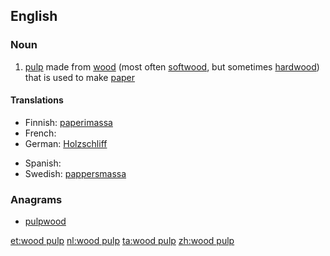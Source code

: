 ==English==
{{wikipedia}}

===Noun===
{{en-noun|-|sg=[[wood]] [[pulp]]}}

# [[pulp]] made from [[wood]] (most often [[softwood]], but sometimes [[hardwood]]) that is used to make [[paper]]

====Translations====
{{trans-top|pulp from trees used to make paper}}
* Finnish: [[paperimassa]]
* French: {{t+|fr|pâte à papier|f}}
* German: [[Holzschliff]] {{m}}
{{trans-mid}}
* Spanish: {{t|es|pasta de papel|f}}
* Swedish: [[pappersmassa]] {{c}}
{{trans-bottom}}

===Anagrams===
* [[pulpwood#English|pulpwood]]

[[et:wood pulp]]
[[nl:wood pulp]]
[[ta:wood pulp]]
[[zh:wood pulp]]